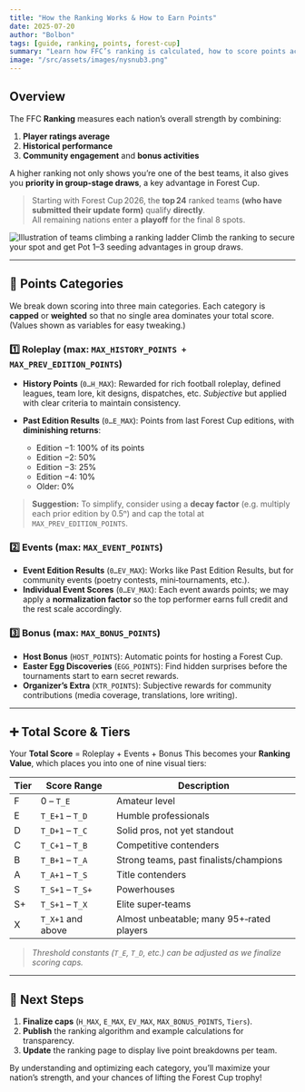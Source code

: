 ```yaml
---
title: "How the Ranking Works & How to Earn Points"
date: 2025-07-20
author: "Bolbon"
tags: [guide, ranking, points, forest-cup]
summary: "Learn how FFC’s ranking is calculated, how to score points across categories, and what each tier represents."
image: "/src/assets/images/nysnub3.png"
---
```



## Overview

The FFC **Ranking** measures each nation’s overall strength by combining:

1. **Player ratings average**  
2. **Historical performance**  
3. **Community engagement** and **bonus activities**  

A higher ranking not only shows you’re one of the best teams, it also gives you **priority in group‐stage draws**, a key advantage in Forest Cup.

> Starting with Forest Cup 2026, the **top 24** ranked teams **(who have submitted their update form)** qualify **directly**.  
> All remaining nations enter a **playoff** for the final 8 spots.

<div class="flex flex-col items-center justify-center my-6">
  <Image
    src={Banner}
    alt="Illustration of teams climbing a ranking ladder"
    class="rounded-xl shadow-lg h-80 w-full object-cover -mb-4"
    quality={40}
    format="webp"
  />
  <span class="mt-2 text-xs text-gray-400 font-normal w-full text-left">
    Climb the ranking to secure your spot and get Pot 1–3 seeding advantages in group draws.
  </span>
</div>

---

## 🏅 Points Categories

We break down scoring into three main categories. Each category is **capped** or **weighted** so that no single area dominates your total score. (Values shown as variables for easy tweaking.)

### 1️⃣ Roleplay (max: `MAX_HISTORY_POINTS + MAX_PREV_EDITION_POINTS`)

* **History Points** (`0…H_MAX`):
  Rewarded for rich football roleplay, defined leagues, team lore, kit designs, dispatches, etc.
  *Subjective* but applied with clear criteria to maintain consistency.

* **Past Edition Results** (`0…E_MAX`):
  Points from last Forest Cup editions, with **diminishing returns**:

  * Edition −1: 100% of its points
  * Edition −2: 50%
  * Edition −3: 25%
  * Edition −4: 10%
  * Older: 0%

> **Suggestion:** To simplify, consider using a **decay factor** (e.g. multiply each prior edition by 0.5ⁿ) and cap the total at `MAX_PREV_EDITION_POINTS`.

### 2️⃣ Events (max: `MAX_EVENT_POINTS`)

* **Event Edition Results** (`0…EV_MAX`):
  Works like Past Edition Results, but for community events (poetry contests, mini‑tournaments, etc.).
* **Individual Event Scores** (`0…EV_MAX`):
  Each event awards points; we may apply a **normalization factor** so the top performer earns full credit and the rest scale accordingly.

### 3️⃣ Bonus (max: `MAX_BONUS_POINTS`)

* **Host Bonus** (`HOST_POINTS`):
  Automatic points for hosting a Forest Cup.
* **Easter Egg Discoveries** (`EGG_POINTS`):
  Find hidden surprises before the tournaments start to earn secret rewards.
* **Organizer’s Extra** (`XTR_POINTS`):
  Subjective rewards for community contributions (media coverage, translations, lore writing).

---

## ➕ Total Score & Tiers

Your **Total Score** = Roleplay + Events + Bonus
This becomes your **Ranking Value**, which places you into one of nine visual tiers:

| Tier | Score Range       | Description                               |
| ---- | ----------------- | ----------------------------------------- |
| F    | 0 – `T_E`         | Amateur level                             |
| E    | `T_E+1` – `T_D`   | Humble professionals                      |
| D    | `T_D+1` – `T_C`   | Solid pros, not yet standout              |
| C    | `T_C+1` – `T_B`   | Competitive contenders                    |
| B    | `T_B+1` – `T_A`   | Strong teams, past finalists/champions    |
| A    | `T_A+1` – `T_S`   | Title contenders                          |
| S    | `T_S+1` – `T_S+`  | Powerhouses                               |
| S+   | `T_S+1` – `T_X`   | Elite super‑teams                         |
| X    | `T_X+1` and above | Almost unbeatable; many 95+‑rated players |

> *Threshold constants (`T_E`, `T_D`, etc.) can be adjusted as we finalize scoring caps.*

---

## 🚀 Next Steps

1. **Finalize caps** (`H_MAX`, `E_MAX`, `EV_MAX`, `MAX_BONUS_POINTS`, `Tiers`).
2. **Publish** the ranking algorithm and example calculations for transparency.
3. **Update** the ranking page to display live point breakdowns per team.

By understanding and optimizing each category, you’ll maximize your nation’s strength, and your chances of lifting the Forest Cup trophy!


